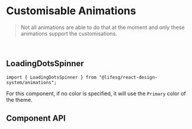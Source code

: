 
<Meta of={AnimationsCustomisableStories} />

# Customisable Animations

> Not all animations
> are able to do that at the moment and only these animations support the
> customisations.

<br />

## LoadingDotsSpinner

```tsx
import { LoadingDotsSpinner } from "@lifesg/react-design-system/animations";
```

For this component, if no color is specified, it will use the `Primary` color of
the theme.

<Canvas of={AnimationsCustomisableStories.CustomLoadingDotsSpinner} />

## Component API

<CustomisedPropsTable />
